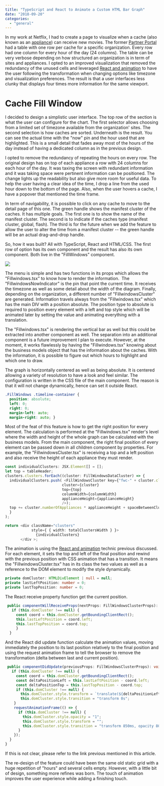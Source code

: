 ```yaml
---
title: "TypeScript and React to Animate a Custom HTML Bar Graph"
date: "2018-09-20"
categories: 
  - "general"
---
```


In my work at Netflix, I had to create a page to visualize when a cache (also known as an [appliance](https://openconnect.netflix.com/en/deployment-guide/)) can receive new movies. The former [Partner Portal](https://openconnect.netflix.com/en/partner-portal/) had a table with one row per cache for a specific organization. Every row had one column for every hour of the day (24 columns). The table can be very verbose depending on how structured an organization is in term of sites and appliances. I opted to an improved visualization that removed the redundancy of the unused cells and leveraged [React and animation](animating-a-react-component) to have the user following the transformation when changing options like timezone and visualization preferences. The result is that a user interfaces less clunky that displays four times more information for the same viewport.

# Cache Fill Window

I decided to design a simplistic user interface. The top row of the section is what the user can configure for the chart. The first selector allows choosing from a limited set of timezone available from the organization' sites. The second selection is how caches are sorted. Underneath is the result. You can see the actual time with the "now" pin and the hour used that are highlighted. This is a small detail that fades away most of the hours of the day instead of having a dedicated column as in the previous design.

I opted to remove the redundancy of repeating the hours on every row. The original design has on top of each appliance a row with 24 columns for each hour of the day. It was taxing the screen with redundant information and it was taking space were pertinent information can be positioned. The change lights up the readability but also give more room for useful data. To help the user having a clear idea of the time, I drop a line from the used hour down to the bottom of the page. Also, when the user hovers a cache, I have a popover that mentioned the time frame.

In term of navigability, it is possible to click on any cache to move to the detail page of this one. The green handle shows the manifest cluster of the caches. It has multiple goals. The first one is to show the name of the manifest cluster. The second is to indicate if the caches type (manifest cluster, global, flash). The third is for the future when we add the feature to allow the user to alter the time from a manifest cluster -- the green handle will be an actual drag-and-drop handle.

So, how it was built? All with TypeScript, React and HTML/CSS. The first row of option has its own component and the result has also its own component. Both live in the "FillWindows" component.

![](/images/blog/FillWindows.png)

The menu is simple and has two functions in its props which allows the "Fillwindows.tsx" to know how to render the information.  The "FillwindowsNowIndicator" is the pin that point the current time. It receives the timezone as well as some detail about the width of the diagram. Finally, depending on the organization, a different number of "FillwindowsCluster" are generated. Information travels always from the "Fillwindows.tsx" which has the main DIV with a position absolute. The position type to absolute is required to position every element with a left and top style which will be animated later by setting the value and animating everything with a translation.

The "Fillwindows.tsx" is rendering the vertical bar as well but this could be extracted into another component as well. The separation into an additional component is a future improvement I plan to execute. However, at the moment, it works flawlessly by having the "Fillwindows.tsx" knowing about the business models object that has the information about the caches. With the information, it is possible to figure out which hours to highlight and which one to draw.

The graph is horizontally centered as well as being absolute. It is centered allowing a variety of resolution to have a look and feel similar. The configuration is written in the CSS file of the main component. The reason is that it will not change dynamically, hence can set it outside React.

```css 
.FillWindows .timeline-container { 
  position: absolute; 
  left: 0; 
  right: 0; 
  margin-left: auto; 
  margin-right: auto; }
``` 

Most of the feat of this feature is how to get the right position for every element. The calculation is performed at the "Fillwindows.tsx" render's level where the width and height of the whole graph can be calculated with the business models. From the main component, the right final position of every element can be passed down in all children component by properties. For example, the "FillwindowsCluster.tsx" is receiving a top and a left position and also receive the height of each appliance they must render.

```typescript
const individualClusters: JSX.Element[] = []; 
let top = tableHeader; 
clusters.clusters.forEach((cluster: FillWindowsDataCluster) => { 
  individualClusters.push( <FillWindowsCluster key={"fwc-" + cluster.clusterId} 
                          cluster={cluster} 
                          top={top} 
                          columnWidth={columnWidth} 
                          applianceHeight={applianceHeight} 
                          />); 
  top += cluster.numberOfAppliances * applianceHeight + spaceBetweenCluster; 
  }
);

return <div className="clusters" 
            style={ { width: totalClustersWidth } }> 
              {individualClusters} 
       </div >; 
``` 

The animation is using the [React and animation](animating-a-react-component) technic previous discussed. For each element, it sets the top and left of the final position and rewind with the previous position with CSS animation that has a transition. It means the "FillwindowsCluster.tsx" has in its class the two values as well as a reference to the DOM element to modify the style dynamically.

```typescript
private domCluster: HTMLDivElement | null = null; 
private lastLeftPosition: number = 0; 
private lastTopPosition: number = 0; 
``` 

The React receive property function get the current position.

```typescript
 public componentWillReceiveProps(nextProps: FillWindowsClusterProps): void { 
   if (this.domCluster !== null) { 
     const coord = this.domCluster.getBoundingClientRect(); 
     this.lastLeftPosition = coord.left; 
     this.lastTopPosition = coord.top; 
     } 
  } 
``` 

And the React did update function calculate the animation values, moving immediately the position to its last position relatively to the final position and using the request animation frame to tell the browser to remove the transformation (delta between last and current position).

```typescript
 public componentDidUpdate(previousProps: FillWindowsClusterProps): void { 
   if (this.domCluster !== null) { 
     const coord = this.domCluster.getBoundingClientRect(); 
     const deltaPositionLeft = this.lastLeftPosition - coord.left; 
     const deltaPositionTop = this.lastTopPosition - coord.top; 
     if (this.domCluster !== null) { 
       this.domCluster.style.transform = `translate(${deltaPositionLeft}px, ${deltaPositionTop}px)`; 
       this.domCluster.style.transition = "transform 0s"; 
    } 
    requestAnimationFrame(() => { 
      if (this.domCluster !== null) { 
        this.domCluster.style.opacity = "1"; 
        this.domCluster.style.transform = "";
        this.domCluster.style.transition = "transform 850ms, opacity 800ms"; 
      } 
    }); 
  } 
} 
``` 

If this is not clear, please refer to the link previous mentioned in this article.

The re-design of the feature could have been the same old static grid with a huge repetition of "hours" and several cells empty. However, with a little bit of design, something more refines was born. The touch of animation improves the user experience while adding a finishing touch.

